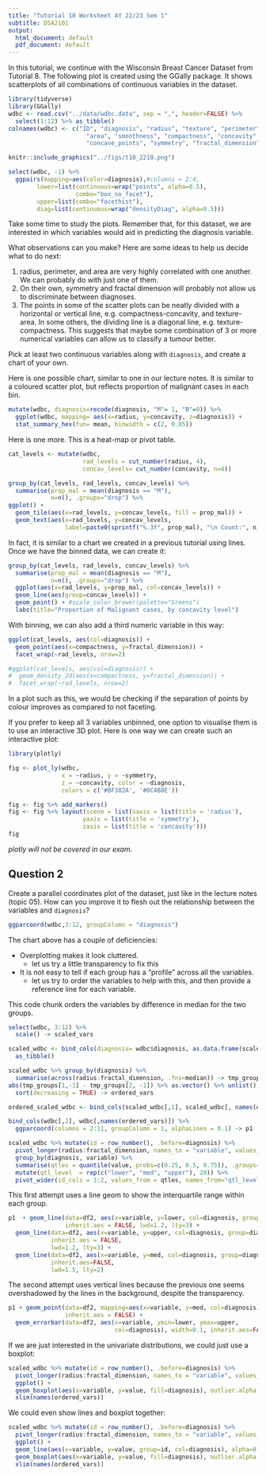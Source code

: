 ```yaml
---
title: "Tutorial 10 Worksheet AY 22/23 Sem 1"
subtitle: DSA2101
output:
  html_document: default
  pdf_document: default
---
```


In this tutorial, we continue with the Wisconsin Breast Cancer Dataset from 
Tutorial 8. The following plot is created using the GGally package. It 
shows scatterplots of all combinations of continuous variables in the dataset.

```r
library(tidyverse)
library(GGally)
wdbc <- read.csv("../data/wdbc.data", sep = ",", header=FALSE) %>% 
  select(1:12) %>% as_tibble()
colnames(wdbc) <- c("ID", "diagnosis", "radius", "texture", "perimeter", 
                      "area", "smoothness", "compactness", "concavity", 
                      "concave_points", "symmetry", "fractal_dimension") 

knitr::include_graphics("../figs/t10_2210.png")

select(wdbc, -1) %>%  
  ggpairs(mapping=aes(color=diagnosis),#columns = 2:4,
        lower=list(continuous=wrap("points", alpha=0.5),
                   combo="box_no_facet"),
        upper=list(combo="facethist"),
        diag=list(continuous=wrap("densityDiag", alpha=0.5)))
```

Take some time to study the plots. Remember that, for this dataset, we are 
interested in which variables would aid in predicting the diagnosis variable.

What observations can you make? Here are some ideas to help us decide what to do next:

1. radius, perimeter, and area are very highly correlated with one another. We 
   can probably do with just one of them.
2. On their own, symmetry and fractal dimension will probably not allow us to 
   discriminate between diagnoses.
3. The points in some of the scatter plots can be neatly divided with a horizontal 
   or vertical line, e.g. compactness-concavity, and texture-area. In some others,
   the dividing line is a diagonal line, e.g. texture-compactness. This suggests 
   that maybe some combination of 3 or more numerical variables can allow us to 
   classify a tumour better.

Pick at least two continuous variables along with `diagnosis`, and create a chart of 
your own.

Here is one possible chart, similar to one in our lecture notes. It is similar to a
coloured scatter plot, but reflects proportion of malignant cases in each bin.

```r
mutate(wdbc, diagnosis=recode(diagnosis, "M"= 1, "B"=0)) %>%  
  ggplot(wdbc, mapping= aes(x=radius, y=concavity, z=diagnosis)) +  
  stat_summary_hex(fun= mean, binwidth = c(2, 0.05))
```

Here is one more. This is a heat-map or pivot table.

```r
cat_levels <- mutate(wdbc, 
                     rad_levels = cut_number(radius, 4),
                     concav_levels= cut_number(concavity, n=4))

group_by(cat_levels, rad_levels, concav_levels) %>% 
  summarise(prop_mal = mean(diagnosis == "M"), 
            n=n(), .groups="drop") %>% 
ggplot() + 
  geom_tile(aes(x=rad_levels, y=concav_levels, fill = prop_mal)) + 
  geom_text(aes(x=rad_levels, y=concav_levels, 
                label=paste0(sprintf("%.3f", prop_mal), "\n Count:", n)))

```

In fact, it is similar to a chart we created in a previous tutorial using lines.
Once we have the binned data, we can create it:
```r
group_by(cat_levels, rad_levels, concav_levels) %>% 
  summarise(prop_mal = mean(diagnosis == "M"), 
            n=n(), .groups="drop") %>% 
  ggplot(aes(x=rad_levels, y=prop_mal, col=concav_levels)) + 
  geom_line(aes(group=concav_levels)) + 
  geom_point() + #scale_color_brewer(palette="Greens")
  labs(title="Proportion of Malignant cases, by concavity level")
```

With binning, we can also add a third numeric variable in this way:
```r
ggplot(cat_levels, aes(col=diagnosis)) + 
  geom_point(aes(x=compactness, y=fractal_dimension)) + 
  facet_wrap(~rad_levels, nrow=2)

#ggplot(cat_levels, aes(col=diagnosis)) + 
#  geom_density_2d(aes(x=compactness, y=fractal_dimension)) + 
#  facet_wrap(~rad_levels, nrow=2)
```
In a plot such as this, we would be checking if the separation of points by
colour improves as compared to not faceting.

If you prefer to keep all 3 variables unbinned, one option to visualise them is to use 
an interactive 3D plot. Here is one way we can create such an interactive plot:
```r
library(plotly)

fig <- plot_ly(wdbc, 
               x = ~radius, y = ~symmetry, 
               z = ~concavity, color = ~diagnosis, 
               colors = c('#BF382A', '#0C4B8E'))

fig <- fig %>% add_markers()
fig <- fig %>% layout(scene = list(xaxis = list(title = 'radius'),
                     yaxis = list(title = 'symmetry'),
                     zaxis = list(title = 'concavity')))
fig
```

*plotly will not be covered in our exam*.


## Question 2

Create a parallel coordinates plot of the dataset, just like in the lecture notes
(topic 05). How can you improve it to flesh out the relationship between the 
variables and `diagnosis`?

```r
ggparcoord(wdbc,3:12, groupColumn = "diagnosis")
```

The chart above has a couple of deficiencies:

* Overplotting makes it look cluttered.
  * let us try a little transparency to fix this
* It is not easy to tell if each group has a "profile" across all the variables.
  * let us try to order the variables to help with this, and then provide a reference 
    line for each variable.

This code chunk orders the variables by difference in median for the two groups. 
```r
select(wdbc, 3:12) %>% 
  scale() -> scaled_vars

scaled_wdbc <- bind_cols(diagnosis= wdbc$diagnosis, as.data.frame(scaled_vars)) %>% 
  as_tibble()

scaled_wdbc %>% group_by(diagnosis) %>% 
  summarise(across(radius:fractal_dimension, .fns=median)) -> tmp_groups
abs(tmp_groups[1,-1] - tmp_groups[2, -1]) %>% as.vector() %>% unlist() %>% 
  sort(decreasing = TRUE) -> ordered_vars

ordered_scaled_wdbc <- bind_cols(scaled_wdbc[,1], scaled_wdbc[, names(ordered_vars)])

bind_cols(wdbc[,2], wdbc[,names(ordered_vars)]) %>%  
  ggparcoord(columns = 2:11, groupColumn = 1, alphaLines = 0.1) -> p1

scaled_wdbc %>% mutate(id = row_number(), .before=diagnosis) %>% 
  pivot_longer(radius:fractal_dimension, names_to = "variable", values_to="value") %>% 
  group_by(diagnosis, variable) %>% 
  summarise(qtles = quantile(value, probs=c(0.25, 0.5, 0.75)), .groups="drop") %>% 
  mutate(qtl_level  = rep(c("lower", "med", "upper"), 20)) %>%
  pivot_wider(id_cols = 1:2, values_from = qtles, names_from="qtl_level") -> df2
```

This first attempt uses a line geom to show the interquartile range within each 
group.

```r
p1  + geom_line(data=df2, aes(x=variable, y=lower, col=diagnosis, group=diagnosis), 
                inherit.aes = FALSE, lwd=1.2, lty=3) +  
  geom_line(data=df2, aes(x=variable, y=upper, col=diagnosis, group=diagnosis),  
            inherit.aes = FALSE,
            lwd=1.2, lty=3) +  
  geom_line(data=df2, aes(x=variable, y=med, col=diagnosis, group=diagnosis),  
            inherit.aes=FALSE,
            lwd=1.5, lty=2)  

```

The second attempt uses vertical lines because the previous one seems overshadowed 
by the lines in the background, despite the transparency.

```r
p1 + geom_point(data=df2, mapping=aes(x=variable, y=med, col=diagnosis), 
                inherit.aes = FALSE) +
  geom_errorbar(data=df2, aes(x=variable, ymin=lower, ymax=upper,
                              col=diagnosis), width=0.1, inherit.aes=FALSE)
```

If we are just interested in the univariate distributions, we could just use a boxplot:

```r
scaled_wdbc %>% mutate(id = row_number(), .before=diagnosis) %>% 
  pivot_longer(radius:fractal_dimension, names_to = "variable", values_to="value") %>% 
  ggplot() + 
  geom_boxplot(aes(x=variable, y=value, fill=diagnosis), outlier.alpha = 0.7) +
  xlim(names(ordered_vars))
```

We could even show lines and boxplot together:
```r
scaled_wdbc %>% mutate(id = row_number(), .before=diagnosis) %>% 
  pivot_longer(radius:fractal_dimension, names_to = "variable", values_to="value") %>% 
  ggplot() + 
  geom_line(aes(x=variable, y=value, group=id, col=diagnosis), alpha=0.1)+
  geom_boxplot(aes(x=variable, y=value, fill=diagnosis), outlier.alpha = 0.7) +
  xlim(names(ordered_vars))
```


